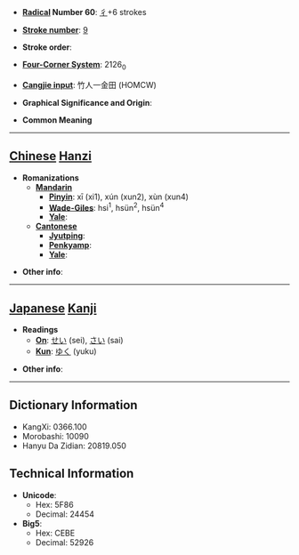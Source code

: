 * '''[[Wiktionary:Chinese radical index| Radical]] Number 60''': [[Wiktionary:Chinese radical index 彳|彳]]+6 strokes

* '''[[Wiktionary:Chinese total strokes index|Stroke number]]''': [[Wiktionary:Chinese total strokes index 9|9]]

* '''Stroke order''': 

* '''[[Wiktionary:Chinese four corner index|Four-Corner System]]''': 2126<sub>0</sub>

* '''[[Wiktionary:Chinese Cangjie index|Cangjie input]]''': 竹人一金田 (HOMCW)

* '''Graphical Significance and Origin''': 

* '''Common Meaning'''

----

== [[Chinese]] [[Hanzi]] ==

* '''Romanizations'''
** '''[[Mandarin]]'''
*** '''[[Pinyin]]''': xī (xi1), xún (xun2), xùn (xun4)
*** '''[[Wade-Giles]]''': hsi<sup>1</sup>, hsün<sup>2</sup>, hsün<sup>4</sup>
*** '''[[Yale]]''': 
** '''[[Cantonese]]'''
*** '''[[Jyutping]]''':
*** '''[[Penkyamp]]''': 
*** '''[[Yale]]''': 

* '''Other info''': 

----

== [[Japanese]] [[Kanji]] ==

* '''Readings'''
** '''[[On]]''': [[せい]] (sei), [[さい]] (sai)
** '''[[Kun]]''': [[ゆく]] (yuku)

* '''Other info''':  

----

== Dictionary Information ==

* KangXi: 0366.100
* Morobashi: 10090
* Hanyu Da Zidian: 20819.050

== Technical Information ==

* '''Unicode''':
** Hex: 5F86
** Decimal: 24454
* '''Big5''':
** Hex: CEBE
** Decimal: 52926